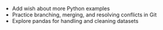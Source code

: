 - Add wish about more Python examples
- Practice branching, merging, and resolving conflicts in Git
- Explore pandas for handling and cleaning datasets
